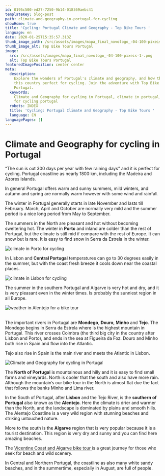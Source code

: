 ```yaml
---
id: 0195c500-ed27-7250-9b14-018369aebc41
templateKey: blog-post
path: climate-and-geography-in-portugal-for-cycling
showHome: true
title: 'Cycling: Portugal Climate and Geography - Top Bike Tours '
language: en
date: 2020-01-25T15:35:57.313Z
thumb_image_path: /src/assets/images/mapa_final_novologo_-04-100-pixeis-1-.png
thumb_image_alt: Top Bike Tours Portugal
image:
  src: /src/assets/images/mapa_final_novologo_-04-100-pixeis-1-.png
  alt: Top Bike Tours Portugal
featuredImagePosition: center center
meta:
  description:
    Explore the wonders of Portugal's climate and geography, and how they make
    this country perfect for cycling. Join the adventure with Top Bike Tours
    Portugal.
  keywords:
    Climate and Geography for cycling in Portugal, climate in portugal, weather
    for cycling portugal
  robots: INDEX
  title: 'Cycling: Portugal Climate and Geography - Top Bike Tours '
  language: EN
languagePages: []
---
```


# Climate and Geography for cycling in Portugal

“The sun is out 300 days per year with few raining days” and it is perfect for
cycling. Portugal coastline as nearly 1800 km, including the Madeira and Azores
islands.

In general Portugal offers warm and sunny summers, mild winters, and autumn and
spring are normally warm however with some wind and rainfall.

The winter in Portugal generally starts in late November and lasts till
February. March, April and October are normally very mild and the summer period
is a nice long period from May to September.

The summers in the North are pleasant and hot without becoming sweltering hot.
The winter in **Porto** and inland are colder than the rest of Portugal, but the
climate is still mid if compare with the rest of Europe. It can snow but is
rare. It is easy to find snow in Serra da Estrela in the winter.

![climate in Porto for cycling](/src/assets/images/average-temperature-portugal-porto.png 'weather in Porto for cycling')

In Lisbon and **Central Portugal** temperatures can go to 30 degrees easily in
the summer, but with the coast fresh breeze it cools down near the coastal
places.

![climate in Lisbon for cycling](/src/assets/images/average-temperature-portugal-lisbon.png 'weather in lisbon for a bike tour')

The summer in the southern Portugal and Algarve is very hot and dry, and it is
very pleasant even in the winter times. Is probably the sunniest region in all
Europe.

![weather in Alentejo for a bike tour](/src/assets/images/average-temperature-portugal-vila-nova-de-milfontes.png 'weather in Alentejo for a bike tour')

\
The important rivers in Portugal are **Mondego**, **Douro**, **Minho** and
**Tejo**. The Mondego begins in Serra da Estrela where is the highest mountain
in Portugal. This river crosses Coimbra (the third big city in the country after
Lisbon and Porto), and ends in the sea at Figueira da Foz. Douro and Minho both
rise in Spain and flow into the Atlantic.

Tejo also rise in Spain is the main river and meets the Atlantic in Lisbon.

![Climate and Geography for cycling in Portugal](/src/assets/images/mapa_final_novologo_-04-100-pixeis-1-.png 'Climate and Geography for cycling in Portugal')

The **North of Portugal** is mountainous and hilly and it is easy to find small
farms and vineyards. North is cooler that the south and also have more rain.
Although the mountain’s our bike tour in the North is almost flat due the fact
that follows the banks Minho and Lima river.

In the South of Portugal, after **Lisbon** and the Tejo River, is the **southern
of Portugal** also known as the **Alentejo**. Here the climate is drier and
warmer than the North, and the landscape is dominated by plains and smooth
hills. The Alentejo Coastline is a very wild region with stunning beaches and
striking untouched nature.

More to the south is the **Algarve** region that is very popular because it is a
tourist destination. This region is very dry and sunny and you can find here
amazing beaches.

The
[Vicentine Coast and Algarve bike tour ](https://topbiketoursportugal.com/south-portugal-biketour/)is
a great journey for those who seek for beach and wild scenery.

In Central and Northern Portugal, the coastline as also many white sandy
beaches, and in the summertime, especially in August, are full of people.
